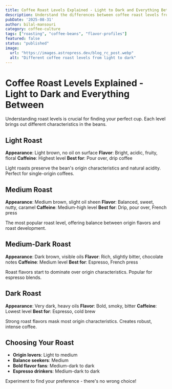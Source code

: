 ```yaml
---
title: Coffee Roast Levels Explained - Light to Dark and Everything Between
description: Understand the differences between coffee roast levels from light to dark. Learn how roasting affects flavor, acidity, and caffeine content.
pubDate: '2025-08-31'
author: bilal-mansouri
category: coffee-culture
tags: ["roasting", "coffee-beans", "flavor-profiles"]
featured: false
status: "published"
image:
  url: "https://images.astropress.dev/blog_rc_post.webp"
  alt: "Different coffee roast levels from light to dark"
---
```


# Coffee Roast Levels Explained - Light to Dark and Everything Between

Understanding roast levels is crucial for finding your perfect cup. Each level brings out different characteristics in the beans.

## Light Roast
**Appearance**: Light brown, no oil on surface
**Flavor**: Bright, acidic, fruity, floral
**Caffeine**: Highest level
**Best for**: Pour over, drip coffee

Light roasts preserve the bean's origin characteristics and natural acidity. Perfect for single-origin coffees.

## Medium Roast
**Appearance**: Medium brown, slight oil sheen
**Flavor**: Balanced, sweet, nutty, caramel
**Caffeine**: Medium-high level
**Best for**: Drip, pour over, French press

The most popular roast level, offering balance between origin flavors and roast development.

## Medium-Dark Roast
**Appearance**: Dark brown, visible oils
**Flavor**: Rich, slightly bitter, chocolate notes
**Caffeine**: Medium level
**Best for**: Espresso, French press

Roast flavors start to dominate over origin characteristics. Popular for espresso blends.

## Dark Roast
**Appearance**: Very dark, heavy oils
**Flavor**: Bold, smoky, bitter
**Caffeine**: Lowest level
**Best for**: Espresso, cold brew

Strong roast flavors mask most origin characteristics. Creates robust, intense coffee.

## Choosing Your Roast
- **Origin lovers**: Light to medium
- **Balance seekers**: Medium
- **Bold flavor fans**: Medium-dark to dark
- **Espresso drinkers**: Medium-dark to dark

Experiment to find your preference - there's no wrong choice!